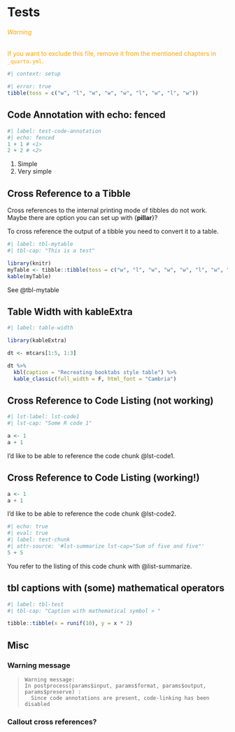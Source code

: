# Tests

::: {.callout-warning style="color: orange;"}
###### Warning

If you want to exclude this file, remove it from the mentioned chapters
in `_quarto.yml`.
:::

```r
#| context: setup
```

```r
#| error: true
tibble(toss = c("w", "l", "w", "w", "w", "l", "w", "l", "w"))
```

## Code Annotation with echo: fenced

```r
#| label: test-code-annotation
#| echo: fenced
1 + 1 # <1>
2 + 2 # <2>
```

1.  Simple
2.  Very simple

## Cross Reference to a Tibble

Cross references to the internal printing mode of tibbles do not work.
Maybe there are option you can set up with {**pillar**}?

To cross reference the output of a tibble you need to convert it to a
table.

```r
#| label: tbl-mytable
#| tbl-cap: "This is a test"

library(knitr)
myTable <- tibble::tibble(toss = c("w", "l", "w", "w", "w", "l", "w", "l", "w"))
kable(myTable)
```

See @tbl-mytable

## Table Width with kableExtra

```r
#| label: table-width

library(kableExtra)

dt <- mtcars[1:5, 1:3]

dt %>%
  kbl(caption = "Recreating booktabs style table") %>%
  kable_classic(full_width = F, html_font = "Cambria")
```

## Cross Reference to Code Listing (not working)

```r
#| lst-label: lst-code1
#| lst-cap: "Some R code 1"

a <- 1
a + 1
```

I'd like to be able to reference the code chunk @lst-code1.

## Cross Reference to Code Listing (working!)

``` {#lst-code .r lst-cap="Some R code"}
a <- 1
a + 1
```

I'd like to be able to reference the code chunk @lst-code2.

```r
#| echo: true
#| eval: true
#| label: test-chunk
#| attr-source: '#lst-summarize lst-cap="Sum of five and five"'
5 + 5
```

You refer to the listing of this code chunk with @list-summarize.

## tbl captions with (some) mathematical operators

```r
#| label: tbl-test
#| tbl-cap: "Caption with mathematical symbol > " 

tibble::tibble(x = runif(10), y = x * 2)
```

## Misc

### Warning message

> ```         
> Warning message:
> In postprocess(params$input, params$format, params$output, params$preserve) :
>   Since code annotations are present, code-linking has been disabled
> ```

### Callout cross references?
